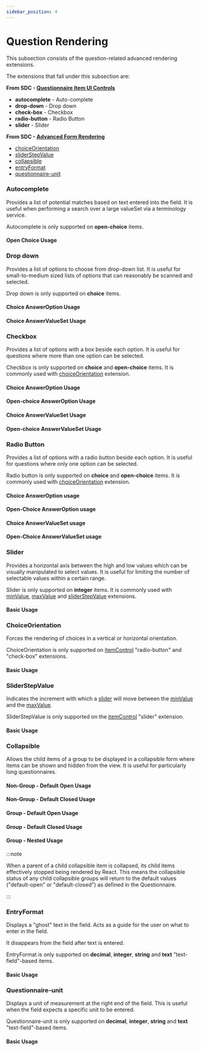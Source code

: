 ```yaml
---
sidebar_position: 4
---
```



# Question Rendering

This subsection consists of the question-related advanced rendering extensions.

The extensions that fall under this subsection are:

**From SDC - [Questionnaire Item UI Controls](https://hl7.org/fhir/extensions/CodeSystem-questionnaire-item-control.html)**

- **autocomplete** - Auto-complete
- **drop-down** - Drop down
- **check-box** - Checkbox
- **radio-button** - Radio Button
- **slider** - Slider

**From SDC - [Advanced Form Rendering](http://hl7.org/fhir/uv/sdc/rendering.html)**

- [choiceOrientation](http://hl7.org/fhir/uv/sdc/rendering.html#choiceOrientation)
- [sliderStepValue](http://hl7.org/fhir/uv/sdc/rendering.html#sliderStepValue)
- [collapsible](http://hl7.org/fhir/uv/sdc/rendering.html#collapsible)
- [entryFormat](http://hl7.org/fhir/uv/sdc/rendering.html#entryFormat)
- [questionnaire-unit](https://hl7.org/fhir/extensions/StructureDefinition-questionnaire-unit.html)

### Autocomplete

Provides a list of potential matches based on text entered into the field. It is useful when performing a search over a large valueSet via a terminology service.

Autocomplete is only supported on **open-choice** items.

#### Open Choice Usage

<IframeContainer
  storyId="csiro-renderer-sdc-8-1-2-advanced-control-appearance-item-control-question--autocomplete-open-choice"
  initialHeight={280}
/>

### Drop down

Provides a list of options to choose from drop-down list. It is useful for small-to-medium sized lists of options that can reasonably be scanned and selected.

Drop down is only supported on **choice** items.

#### Choice AnswerOption Usage

<IframeContainer
  storyId="csiro-renderer-sdc-8-1-2-advanced-control-appearance-item-control-question--drop-down-choice-answer-option"
  initialHeight={280}
/>

#### Choice AnswerValueSet Usage

<IframeContainer
  storyId="csiro-renderer-sdc-8-1-2-advanced-control-appearance-item-control-question--drop-down-choice-answer-value-set"
  initialHeight={280}
/>

### Checkbox

Provides a list of options with a box beside each option. It is useful for questions where more than one option can be selected.

Checkbox is only supported on **choice** and **open-choice** items. It is commonly used with [choiceOrientation](http://hl7.org/fhir/StructureDefinition/choiceOrientation) extension.

#### Choice AnswerOption Usage

<IframeContainer
  storyId="csiro-renderer-sdc-8-1-2-advanced-control-appearance-item-control-question--checkbox-choice-answer-option"
  initialHeight={592}
/>

#### Open-choice AnswerOption Usage

<IframeContainer
  storyId="csiro-renderer-sdc-8-1-2-advanced-control-appearance-item-control-question--checkbox-open-choice-answer-option"
  initialHeight={944}
/>

#### Choice AnswerValueSet Usage

<IframeContainer
  storyId="csiro-renderer-sdc-8-1-2-advanced-control-appearance-item-control-question--checkbox-choice-answer-value-set"
  initialHeight={388}
/>

#### Open-choice AnswerValueSet Usage

<IframeContainer
  storyId="csiro-renderer-sdc-8-1-2-advanced-control-appearance-item-control-question--checkbox-open-choice-answer-value-set"
  initialHeight={876}
/>

### Radio Button

Provides a list of options with a radio button beside each option. It is useful for questions where only one option can be selected.

Radio button is only supported on **choice** and **open-choice** items. It is commonly used with [choiceOrientation](http://hl7.org/fhir/StructureDefinition/choiceOrientation) extension.

#### Choice AnswerOption usage

<IframeContainer
  storyId="csiro-renderer-sdc-8-1-2-advanced-control-appearance-item-control-question--radio-choice-answer-option"
  initialHeight={216}
/>

#### Open-Choice AnswerOption usage

<IframeContainer
  storyId="csiro-renderer-sdc-8-1-2-advanced-control-appearance-item-control-question--radio-open-choice-answer-option"
  initialHeight={250}
/>

#### Choice AnswerValueSet usage

<IframeContainer
  storyId="csiro-renderer-sdc-8-1-2-advanced-control-appearance-item-control-question--radio-choice-answer-value-set"
  initialHeight={180}
/>

#### Open-Choice AnswerValueSet usage

<IframeContainer
  storyId="csiro-renderer-sdc-8-1-2-advanced-control-appearance-item-control-question--radio-open-choice-answer-value-set"
  initialHeight={216}
/>

### Slider

Provides a horizontal axis between the high and low values which can be visually manipulated to select values. It is useful for limiting the number of selectable values within a certain range.

Slider is only supported on **integer** items. It is commonly used with [minValue](http://hl7.org/fhir/StructureDefinition/minValue), [maxValue](http://hl7.org/fhir/StructureDefinition/minValue) and [sliderStepValue](http://hl7.org/fhir/StructureDefinition/questionnaire-sliderStepValue) extensions.

#### Basic Usage

<IframeContainer
  storyId="csiro-renderer-sdc-8-1-2-advanced-control-appearance-item-control-question--slider-integer"
  initialHeight={144}
/>

### ChoiceOrientation

Forces the rendering of choices in a vertical or horizontal orientation.

ChoiceOrientation is only supported on [itemControl](https://hl7.org/fhir/extensions/CodeSystem-questionnaire-item-control.html) "radio-button" and "check-box" extensions.

#### Basic Usage

<IframeContainer
  storyId="csiro-renderer-sdc-8-1-2-advanced-control-appearance--choice-orientation"
  initialHeight={288}
/>

### SliderStepValue

Indicates the increment with which a [slider](#slider) will move between the [minValue](http://hl7.org/fhir/StructureDefinition/minValue) and the [maxValue](http://hl7.org/fhir/StructureDefinition/minValue).

SliderStepValue is only supported on the [itemControl](https://hl7.org/fhir/extensions/CodeSystem-questionnaire-item-control.html) "slider" extension.

#### Basic Usage

<IframeContainer
  storyId="csiro-renderer-sdc-8-1-2-advanced-control-appearance--slider-step-value"
  initialHeight={144}
/>

### Collapsible

Allows the child items of a group to be displayed in a collapsible form where items can be shown and hidden from the view. It is useful for particularly long questionnaires.

#### Non-Group - Default Open Usage

<IframeContainer
  storyId="csiro-renderer-sdc-8-1-2-advanced-control-appearance--collapsible-single-default-open"
  initialHeight={288}
/>

#### Non-Group - Default Closed Usage

<IframeContainer
  storyId="csiro-renderer-sdc-8-1-2-advanced-control-appearance--collapsible-single-default-closed"
  initialHeight={164}
/>

#### Group - Default Open Usage

<IframeContainer
  storyId="csiro-renderer-sdc-8-1-2-advanced-control-appearance--collapsible-group-default-open"
  initialHeight={328}
/>

#### Group - Default Closed Usage

<IframeContainer
  storyId="csiro-renderer-sdc-8-1-2-advanced-control-appearance--collapsible-group-default-closed"
  initialHeight={120}
/>

#### Group - Nested Usage

<IframeContainer
  storyId="csiro-renderer-sdc-8-1-2-advanced-control-appearance--collapsible-group-nested"
  initialHeight={644}
/>

:::note

When a parent of a child collapsible item is collapsed, its child items effectively stopped being rendered by React.
This means the collapsible status of any child collapsible groups will return to the default values ("default-open" or "default-closed") as defined in the Questionnaire.

:::

### EntryFormat

Displays a "ghost" text in the field. Acts as a guide for the user on what to enter in the field.

It disappears from the field after text is entered.

EntryFormat is only supported on **decimal**, **integer**, **string** and **text** "text-field"-based items.

#### Basic Usage

<IframeContainer
  storyId="csiro-renderer-sdc-8-1-3-advanced-additional-display-content--entry-format"
  initialHeight={120}
/>

### Questionnaire-unit

Displays a unit of measurement at the right end of the field. This is useful when the field expects a specific unit to be entered.

Questionnaire-unit is only supported on **decimal**, **integer**, **string** and **text** "text-field"-based items.

#### Basic Usage

<IframeContainer
  storyId="csiro-renderer-sdc-8-1-3-advanced-additional-display-content--questionnaire-unit"
  initialHeight={120}
/>
